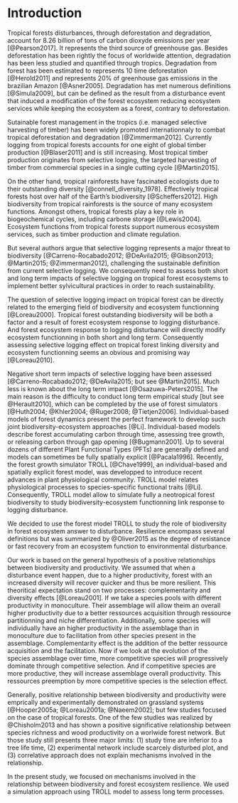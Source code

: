 # Introduction {-}

Tropical forests disturbances, through deforestation and degradation, account for 8.26 billion of tons of carbon dioxyde emissions per year [@Pearson2017]. It represents the third source of greenhouse gas. Besides deforestation has been rightly the focus of worldwide attention, degradation has been less studied and quantified through tropics. Degradation from forest has been estimated to represents 10 time deforestation [@Herold2011] and represents 20% of greenhouse gas emissions in the brazilian Amazon [@Asner2005]. Degradation has met numerous definitions [@Simula2009], but can be defined as the result from a disturbance event that induced a modification of the forest ecosystem reducing ecosystem services while keeping the ecosystem as a forest, contrary to deforestation.

Sutainable forest management in the tropics (i.e. managed selective harvesting of timber) has been widely promoted internationnaly to combat tropical deforestation and degradation [@Zimmerman2012]. Currently logging from tropical forests accounts for one eight of global timber production [@Blaser2011] and is still increasing. Most tropical timber production originates from selective logging, the targeted harvesting of timber from commercial species in a single cutting cycle [@Martin2015].

On the other hand, tropical rainforests have fascinated ecologists due to their outstanding diversity [@connell_diversity_1978]. Effectively tropical forests host over half of the Earth's biodiversity [@Scheffers2012]. High biodiversity from tropical rainforests is the source of many ecosystem functions. Amongst others, tropical forests play a key role in biogeochemical cycles, including carbone storage [@Lewis2004]. Ecosystem functions from tropical forests support numerous ecosystem services, such as timber production and climate regulation. 

But several authors argue that selective logging represents a major threat to biodiversity [@Carreno-Rocabado2012; @DeAvila2015; @Gibson2013; @Martin2015; @Zimmerman2012], challenging the sustainable definition from current selective logging. We consequently need to assess both short and long term impacts of selective logging on tropical forest ecosystems to implement better sylvicultural practices in order to reach sustainability.

The question of selective logging impact on tropical forest can be directly related to the emerging field of biodiversity and ecosystem functionning [@Loreau2000]. Tropical forest outstanding biodiversity will be both a factor and a result of forest ecosystem response to logging disturbance. And forest ecosystem response to logging disturbance will directly modify ecosystem functionning in both short and long term. Consequently assessing selective logging effect on tropical forest linking diversity and ecosystem functionning seems an obvious and promising way [@Loreau2010].

Negative short term impacts of selective logging have been assessed [@Carreno-Rocabado2012; @DeAvila2015;  but see @Martin2015]. Much less is known about the long term impact [@Osazuwa-Peters2015]. The main reason is the difficulty to conduct long term empirical study [but see @Herault2010], which can be completed by the use of forest simulators [@Huth2004; @Khler2004; @Ruger2008; @Tietjen2006]. Individual-based models of forest dynamics present the perfect framework to develop such joint biodiversity-ecosystem approaches [@Li]. Individual-based models describe forest accumulating carbon through time, assessing tree growth, or releasing carbon through gap opening [@Bugmann2001]. Up to several dozens of different Plant Functional Types (PFTs) are generally defined and models can sometimes be fully spatially explicit [@Pacala1996]. Recently, the forest growth simulator TROLL [@Chave1999], an individual-based and spatially explicit forest model, was developped to introduce recent advances in plant physiological community. TROLL model relates physiological processes to species-specific functional traits [@Li]. Consequently, TROLL model allow to simulate fully a neotropical forest biodiversity to study biodiversity-ecosystem functionning link response to logging disturbance.

We decided to use the forest model TROLL to study the role of biodiversity in forest ecosystem answer to disturbance. Resilience encompass several definitions but was summarized by @Oliver2015 as the degree of resistance or fast recovery from an ecosystem function to environmental disturbance.

Our work is based on the general hypothesis of a positive relationships between biodiversity and productivity. We assumed that when a disturbance event happen, due to a higher productivity, forest with an increased diversity will recover quicker and thus be more resilient. This theoritical expectation stand on two processes: complementarity and diversity effects [@Loreau2001]. If we take a species pools with different productivity in monoculture. Their assemblage will allow theim an overall higher productivity due to a better ressources acquisition through ressource partitionning and niche differentiation. Additionally, some species will individually have an higher productivity in the assemblage than in monoculture due to facilitation from other species present in the assemblage. Complementarity effect is the addition of the better ressource acquisition and the facilitation. Now if we look at the evolution of the species assemblage over time, more competitive species will progressively dominate through competitive selection. And if competitive species are more productive, they will increase assemblage overall productivity. This ressources preemption by more competitive species is the selection effect.

Generally, positive relationship between biodiversity and productivity were emprically and experimentally demonstrated on grassland systems [@Hooper2005a; @Loreau2001a; @Naeem2002]; but few studies focused on the case of tropical forests. One of the few studies was realized by @Chisholm2013 and has shown a positive significative relationship between species richness and wood productivity on a worlwide forest network. But those study still presents three major limits: (1) study time are inferior to a tree life time, (2) experimental network include scarcely disturbed plot, and (3) correlative approach does not explain mechanisms involved in the relationship.

In the present study, we focused on mechanisms involved in the relationship between biodiversity and forest ecosystem resilience. We used a simulation approach using TROLL model to assess long term processes.
